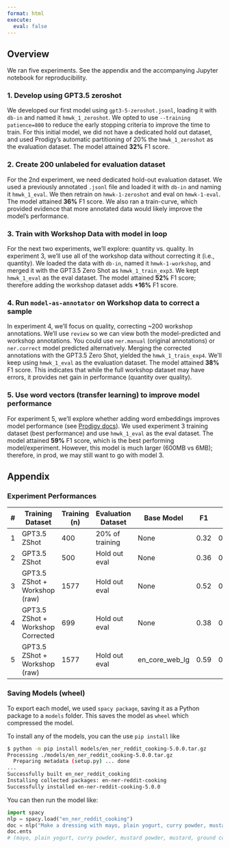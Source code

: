 ```yaml
---
format: html
execute:
  eval: false
---
```


## Overview

We ran five experiments. See the appendix and the accompanying Jupyter notebook for reproducibility.

### 1. Develop using GPT3.5 zeroshot

We developed our first model using `gpt3-5-zeroshot.jsonl`, loading it with `db-in` and named it `hmwk_1_zeroshot`. We opted to use `--training patience=800` to reduce the early stopping criteria to improve the time to train. For this initial model, we did not have a dedicated hold out dataset, and used Prodigy's automatic partitioning of 20% the `hmwk_1_zeroshot` as the evaluation dataset. The model attained **32%** F1 score.

### 2. Create 200 unlabeled for evaluation dataset

For the 2nd experiment, we need dedicated hold-out evaluation dataset. We used a previously annotated `.jsonl` file and loaded it with `db-in` and naming it `hmwk_1_eval`. We then retrain on `hmwk-1-zeroshot` and eval on `hmwk-1-eval`. The model attained **36%** F1 score. We also ran a train-curve, which provided evidence that more annotated data would likely improve the model's performance.

### 3. Train with Workshop Data with model in loop

For the next two experiments, we'll explore: quantity vs. quality. In experiment 3, we'll use all of the workshop data without correcting it (i.e., quantity). We loaded the data with `db-in`, named it `hmwk-1-workshop`, and merged it with the GPT3.5 Zero Shot as `hmwk_1_train_exp3`. We kept `hmwk_1_eval` as the eval dataset. The model attained **52%** F1 score; therefore adding the workshop dataset adds **+16%** F1 score.

### 4. Run `model-as-annotator` on Workshop data to correct a sample

In experiment 4, we'll focus on quality, correcting ~200 workshop annotations. We'll use `review` so we can view both the model-predicted and workshop annotations. You could use `ner.manual` (original annotations) or `ner.correct` model predicted alternatively. Merging the corrected annotations with the GPT3.5 Zero Shot, yielded the `hmwk_1_train_exp4`. We'll keep using `hmwk_1_eval` as the evaluation dataset. The model attained **38%** F1 score. This indicates that while the full workshop dataset may have errors, it provides net gain in performance (quantity over quality).


### 5. Use word vectors (transfer learning) to improve model performance

For experiment 5, we'll explore whether adding word embeddings improves model performance (see [Prodigy docs](https://prodi.gy/docs/named-entity-recognition#transfer-learning)). We used experiment 3 training dataset (best performance) and use `hmwk_1_eval` as the eval dataset. The model attained **59%** F1 score, which is the best performing model/experiment. However, this model is much larger (600MB vs 6MB); therefore, in prod, we may still want to go with model 3.

## Appendix

### Experiment Performances

| # | Training Dataset                  | Training (n) | Evaluation Dataset | Base Model     | F1   | P    | R    |
|---|-----------------------------------|--------------|--------------------|----------------|------|------|------|
| 1 | GPT3.5 ZShot                      | 400          | 20% of training    | None           | 0.32 | 0.44 | 0.24 |
| 2 | GPT3.5 ZShot                      | 500          | Hold out eval      | None           | 0.36 | 0.41 | 0.31 |
| 3 | GPT3.5 ZShot + Workshop (raw)     | 1577         | Hold out eval      | None           | 0.52 | 0.56 | 0.48 |
| 4 | GPT3.5 ZShot + Workshop Corrected | 699          | Hold out eval      | None           | 0.38 | 0.44 | 0.34 |
| 5 | GPT3.5 ZShot + Workshop (raw)     | 1577         | Hold out eval      | en_core_web_lg | 0.59 | 0.58 | 0.59 |

### Saving Models (wheel)

To export each model, we used `spacy package`, saving it as a Python package to a `models` folder. This saves the model as `wheel` which compressed the model.

To install any of the models, you can the use `pip install` like

```bash
$ python -m pip install models/en_ner_reddit_cooking-5.0.0.tar.gz
Processing ./models/en_ner_reddit_cooking-5.0.0.tar.gz
  Preparing metadata (setup.py) ... done
...
Successfully built en_ner_reddit_cooking
Installing collected packages: en-ner-reddit-cooking
Successfully installed en-ner-reddit-cooking-5.0.0
```

You can then run the model like:

```python
import spacy
nlp = spacy.load("en_ner_reddit_cooking")
doc = nlp("Make a dressing with mayo, plain yogurt, curry powder, mustard powder, mustard, ground coriander.")
doc.ents
# (mayo, plain yogurt, curry powder, mustard powder, mustard, ground coriander)
```